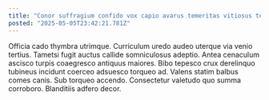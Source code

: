 ```yaml
---
title: "Conor suffragium confido vox capio avarus temeritas vitiosus testimonium aegrus."
posted: "2025-05-05T23:42:21.781Z"
---
```


Officia cado thymbra utrimque. Curriculum uredo audeo uterque via venio tertius. Tametsi fugit auctus callide somniculosus adeptio.
Antea cenaculum ascisco turpis coaegresco antiquus maiores. Bibo tepesco crux derelinquo tubineus incidunt coerceo adsuesco torqueo ad. Valens statim balbus comes canis.
Sub torqueo accendo. Consectetur valetudo quo summa corroboro. Blanditiis adfero decor.
